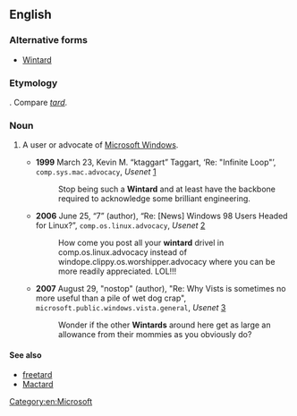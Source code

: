 ==English==

===Alternative forms===
* [[Wintard]]

===Etymology===
{{blend|Windows|retard}}. Compare ''[[tard]]''.

===Noun===
{{en-noun}}

# {{Internet|_|slang|pejorative}} A user or advocate of [[w:Microsoft Windows|Microsoft Windows]].
#* '''1999''' March 23, Kevin M. “ktaggart” Taggart, ‘Re: "Infinite Loop"’, <tt>comp.sys.mac.advocacy</tt>, ''Usenet'' [http://groups.google.com/group/comp.sys.mac.advocacy/msg/c036c35907ca1380]
#*: Stop being such a '''Wintard''' and at least have the backbone required to acknowledge some brilliant engineering.
#* '''2006''' June 25, “7” (author), “Re: [News] Windows 98 Users Headed for Linux?”, <tt>comp.os.linux.advocacy</tt>, ''Usenet'' [http://schestowitz.com/UseNet/2006/June_2006_3/msg00478.html]
#*: How come you post all your '''wintard''' drivel in comp.os.linux.advocacy instead of windope.clippy.os.worshipper.advocacy where you can be more readily appreciated. LOL!!!
#* '''2007''' August 29, "nostop" (author), "Re: Why Vists is sometimes no more useful than a pile of wet dog crap", <tt>microsoft.public.windows.vista.general</tt>, ''Usenet'' [http://groups.google.com/group/microsoft.public.windows.vista.general/browse_thread/thread/c1b1b8de81f82842/4ddad7605841ebe0]
#*: Wonder if the other '''Wintards''' around here get as large an allowance from their mommies as you obviously do?

====See also====
* [[freetard]]
* [[Mactard]]
[[Category:en:Microsoft]]